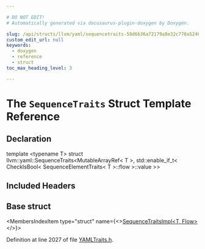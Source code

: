 ```yaml
---

# DO NOT EDIT!
# Automatically generated via docusaurus-plugin-doxygen by Doxygen.

slug: /api/structs/llvm/yaml/sequencetraits-58d6b36a72179a8e32c770a52400e65a
custom_edit_url: null
keywords:
  - doxygen
  - reference
  - struct
toc_max_heading_level: 3

---
```





# The `SequenceTraits` Struct Template Reference

<DoxygenPage pluginConfig={pluginConfig}>



## Declaration

<CodeBlock>template &lt;typename T&gt;
struct llvm::yaml::SequenceTraits&lt;MutableArrayRef&lt; T &gt;, std::enable&#95;if&#95;t&lt; CheckIsBool&lt; SequenceElementTraits&lt; T &gt;::flow &gt;::value &gt;&gt;</CodeBlock>

## Included Headers

<IncludesList>
<IncludesListItem
  filePath="llvm/Support/YAMLTraits.h"
  permalink="/docs/api/files/include/include/llvm/include/llvm/support/yamltraits-h"
  isLocal="true" />
</IncludesList>

## Base struct

<MembersIndex>

<MembersIndexItem
  type="struct"
  name={<><a href="/docs/api/structs/llvm/yaml/sequencetraitsimpl">SequenceTraitsImpl&lt;T, Flow&gt;</a></>}>
</MembersIndexItem>

</MembersIndex>


Definition at line 2027 of file <a href="/docs/api/files/include/include/llvm/include/llvm/support/yamltraits-h">YAMLTraits.h</a>.

</DoxygenPage>
